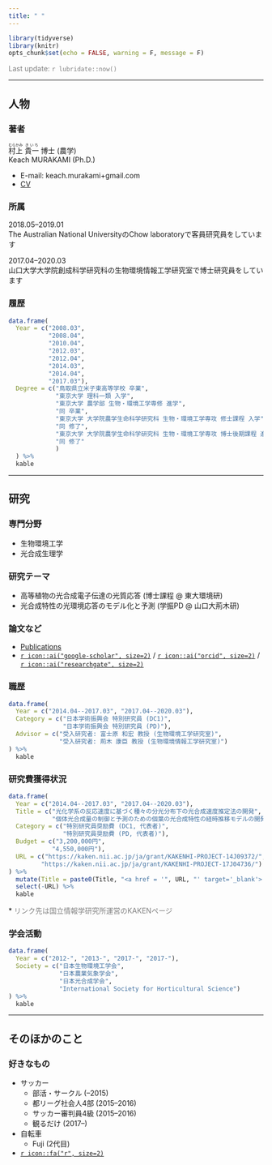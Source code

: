 ```yaml
---
title: " "
---
```


```r
library(tidyverse)
library(knitr)
opts_chunk$set(echo = FALSE, warning = F, message = F)
```

<FONT color="grey">Last update: `r lubridate::now()`  </FONT>

---

## 人物

### 著者

<ruby>村上<rp>（</rp><rt>むらかみ</rt><rp>）</rp></ruby>   <ruby>貴一<rp>（</rp><rt>きいち</rt><rp>）</rp></ruby> 博士 (農学)  
Keach MURAKAMI (Ph.D.)

- E-mail: keach.murakami+gmail.com
- [CV](https://www.dropbox.com/sh/iifrhaxt3rauv0m/AACqpUHhxcXPIaoColJHmKLaa?preview=CV.pdf)

### 所属

2018.05--2019.01  
The Australian National UniversityのChow laboratoryで客員研究員をしています

2017.04--2020.03  
山口大学大学院創成科学研究科の生物環境情報工学研究室で博士研究員をしています  

### 履歴

```r
data.frame(
  Year = c("2008.03",
           "2008.04",
           "2010.04",
           "2012.03",
           "2012.04",
           "2014.03",
           "2014.04",
           "2017.03"),
  Degree = c("鳥取県立米子東高等学校 卒業",
             "東京大学 理科一類 入学",
             "東京大学 農学部 生物・環境工学専修 進学",
             "同 卒業",
             "東京大学 大学院農学生命科学研究科 生物・環境工学専攻 修士課程 入学",
             "同 修了",
             "東京大学 大学院農学生命科学研究科 生物・環境工学専攻 博士後期課程 進学",
             "同 修了"
             )
  ) %>%
  kable
```

---

## 研究

### 専門分野  

- 生物環境工学  
- 光合成生理学  

### 研究テーマ  

- 高等植物の光合成電子伝達の光質応答 (博士課程 @ 東大環境研)
- 光合成特性の光環境応答のモデル化と予測 (学振PD @ 山口大荊木研)

### 論文など

- [Publications](https://keachmurakami.github.io/publications/)
- [`r icon::ai("google-scholar", size=2)`](https://scholar.google.co.jp/citations?user=IgtMr-oAAAAJ&hl=en) / [`r icon::ai("orcid", size=2)`](https://orcid.org/0000-0001-8150-9535) / [`r icon::ai("researchgate", size=2)`](https://www.researchgate.net/profile/Keach_Murakami) 

### 職歴

```r
data.frame(
  Year = c("2014.04--2017.03", "2017.04--2020.03"),
  Category = c("日本学術振興会 特別研究員 (DC1)",
               "日本学術振興会 特別研究員 (PD)"),
  Advisor = c("受入研究者: 富士原 和宏 教授 (生物環境工学研究室)",
              "受入研究者: 荊木 康臣 教授 (生物環境情報工学研究室)")
) %>%
  kable
```

### 研究費獲得状況

```r
data.frame(
  Year = c("2014.04--2017.03", "2017.04--2020.03"),
  Title = c("光化学系の反応速度に基づく種々の分光分布下の光合成速度推定法の開発",
            "個体光合成量の制御と予測のための個葉の光合成特性の経時推移モデルの開発"),
  Category = c("特別研究員奨励費 (DC1, 代表者)",
               "特別研究員奨励費 (PD, 代表者)"),
  Budget = c("3,200,000円", 
            "4,550,000円"),
  URL = c("https://kaken.nii.ac.jp/ja/grant/KAKENHI-PROJECT-14J09372/",
         "https://kaken.nii.ac.jp/ja/grant/KAKENHI-PROJECT-17J04736/")
) %>%
  mutate(Title = paste0(Title, "<a href = '", URL, "' target='_blank'> (link)</a>")) %>%
  select(-URL) %>%
  kable
```

\* <FONT color="grey">リンク先は国立情報学研究所運営のKAKENページ</FONT>

### 学会活動

```r
data.frame(
  Year = c("2012-", "2013-", "2017-", "2017-"),
  Society = c("日本生物環境工学会",
              "日本農業気象学会",
              "日本光合成学会",
              "International Society for Horticultural Science")
) %>%
  kable
```

---

## そのほかのこと

### 好きなもの

- サッカー  
    - 部活・サークル (--2015)
    - 都リーグ社会人4部 (2015--2016)  
    - サッカー審判員4級 (2015--2016)  
    - 観るだけ (2017--)
- 自転車
    - Fuji (2代目)
-  [`r icon::fa("r", size=2)`](https://www.r-project.org/)
